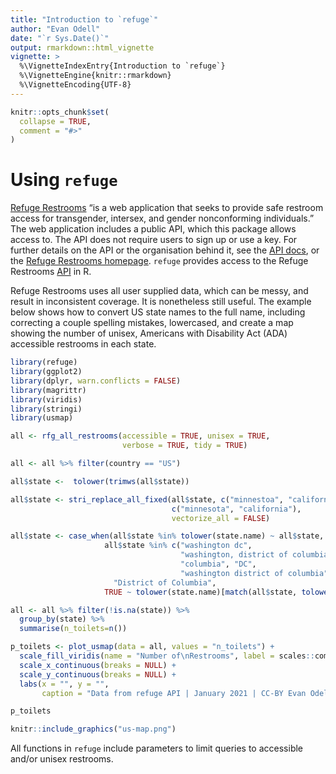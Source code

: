 ```yaml
---
title: "Introduction to `refuge`"
author: "Evan Odell"
date: "`r Sys.Date()`"
output: rmarkdown::html_vignette
vignette: >
  %\VignetteIndexEntry{Introduction to `refuge`}
  %\VignetteEngine{knitr::rmarkdown}
  %\VignetteEncoding{UTF-8}
---
```


```r
knitr::opts_chunk$set(
  collapse = TRUE,
  comment = "#>"
)
```


# Using `refuge`

[Refuge Restrooms](https://www.refugerestrooms.org/) "is a web application that seeks to provide safe restroom access for transgender, intersex, and gender nonconforming individuals." The web application includes a public API, which this package allows access to. The API does not require users to sign up or use a key. For further details on the API or the organisation behind it, see the [API docs](https://www.refugerestrooms.org/api/docs/), or the [Refuge Restrooms homepage](https://www.refugerestrooms.org/). `refuge` provides access to the Refuge Restrooms [API](https://www.refugerestrooms.org/api/docs/#!/restrooms) in R. 

Refuge Restrooms uses all user supplied data, which can be messy, and result in inconsistent coverage. It is nonetheless still useful. The example below shows how to convert US state names to the full name, including correcting a couple spelling mistakes, lowercased, and create a map showing the number of unisex, Americans with Disability Act (ADA) accessible restrooms in each state.

```r
library(refuge)
library(ggplot2)
library(dplyr, warn.conflicts = FALSE)
library(magrittr)
library(viridis)
library(stringi)
library(usmap)

all <- rfg_all_restrooms(accessible = TRUE, unisex = TRUE, 
                         verbose = TRUE, tidy = TRUE)

all <- all %>% filter(country == "US")

all$state <-  tolower(trimws(all$state))

all$state <- stri_replace_all_fixed(all$state, c("minnestoa", "californa"), 
                                    c("minnesota", "california"),
                                    vectorize_all = FALSE)

all$state <- case_when(all$state %in% tolower(state.name) ~ all$state,
                     all$state %in% c("washington dc", 
                                      "washington, district of columbia",
                                      "columbia", "DC",
                                      "washington district of columbia") ~
                       "District of Columbia", 
                     TRUE ~ tolower(state.name)[match(all$state, tolower(state.abb))])

all <- all %>% filter(!is.na(state)) %>%
  group_by(state) %>% 
  summarise(n_toilets=n())

p_toilets <- plot_usmap(data = all, values = "n_toilets") + 
  scale_fill_viridis(name = "Number of\nRestrooms", label = scales::comma) +
  scale_x_continuous(breaks = NULL) + 
  scale_y_continuous(breaks = NULL) +
  labs(x = "", y = "",
       caption = "Data from refuge API | January 2021 | CC-BY Evan Odell")

p_toilets


```


```r
knitr::include_graphics("us-map.png")
```



All functions in `refuge` include parameters to limit queries to accessible and/or unisex restrooms.

